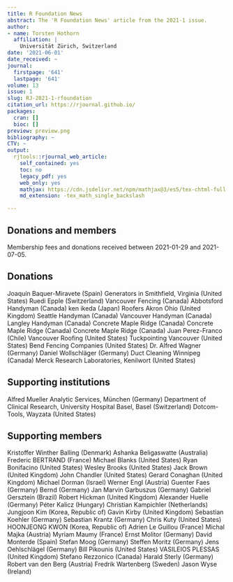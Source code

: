 ```yaml
---
title: R Foundation News
abstract: The 'R Foundation News' article from the 2021-1 issue.
author:
- name: Torsten Hothorn
  affiliation: |
    Universität Zürich, Switzerland
date: '2021-06-01'
date_received: ~
journal:
  firstpage: '641'
  lastpage: '641'
volume: 13
issue: 1
slug: RJ-2021-1-rfoundation
citation_url: https://rjournal.github.io/
packages:
  cran: []
  bioc: []
preview: preview.png
bibliography: ~
CTV: ~
output:
  rjtools::rjournal_web_article:
    self_contained: yes
    toc: no
    legacy_pdf: yes
    web_only: yes
    mathjax: https://cdn.jsdelivr.net/npm/mathjax@3/es5/tex-chtml-full.js
    md_extension: -tex_math_single_backslash

---
```


::: article
# Donations and members

Membership fees and donations received between 2021-01-29 and
2021-07-05.

## Donations

Joaquín Baquer-Miravete (Spain) Generators in Smithfield, Virginia
(United States) Ruedi Epple (Switzerland) Vancouver Fencing (Canada)
Abbotsford Handyman (Canada) ken ikeda (Japan) Roofers Akron Ohio
(United Kingdom) Seattle Handyman (Canada) Vancouver Handyman (Canada)
Langley Handyman (Canada) Concrete Maple Ridge (Canada) Concrete Maple
Ridge (Canada) Concrete Maple Ridge (Canada) Juan Perez-Franco (Chile)
Vancouver Roofing (United States) Tuckpointing Vancouver (United States)
Bend Fencing Companies (United States) Dr. Alfred Wagner (Germany)
Daniel Wollschläger (Germany) Duct Cleaning Winnipeg (Canada) Merck
Research Laboratories, Kenilwort (United States)

## Supporting institutions

Alfred Mueller Analytic Services, München (Germany) Department of
Clinical Research, University Hospital Basel, Basel (Switzerland)
Dotcom-Tools, Wayzata (United States)

## Supporting members

Kristoffer Winther Balling (Denmark) Ashanka Beligaswatte (Australia)
Frederic BERTRAND (France) Michael Blanks (United States) Ryan
Bonifacino (United States) Wesley Brooks (United States) Jack Brown
(United Kingdom) John Chandler (United States) Gerard Conaghan (United
Kingdom) Michael Dorman (Israel) Werner Engl (Austria) Guenter Faes
(Germany) Bernd (Germany) Jan Marvin Garbuszus (Germany) Gabriel
Gersztein (Brazil) Robert Hickman (United Kingdom) Alexander Huelle
(Germany) Péter Kalicz (Hungary) Christian Kampichler (Netherlands)
Jungjoon Kim (Korea, Republic of) Gavin Kirby (United Kingdom) Sebastian
Koehler (Germany) Sebastian Krantz (Germany) Chris Kuty (United States)
HOONJEONG KWON (Korea, Republic of) Adrien Le Guillou (France) Michal
Majka (Austria) Myriam Maumy (France) Ernst Molitor (Germany) David
Monterde (Spain) Stefan Moog (Germany) Steffen Moritz (Germany) Jens
Oehlschlägel (Germany) Bill Pikounis (United States) VASILEIOS PLESSAS
(United Kingdom) Stefano Rezzonico (Canada) Harald Sterly (Germany)
Robert van den Berg (Austria) Fredrik Wartenberg (Sweden) Jason Wyse
(Ireland)
:::
